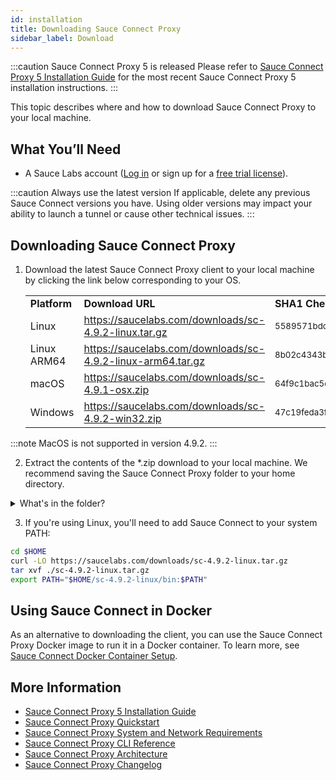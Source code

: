 ```yaml
---
id: installation
title: Downloading Sauce Connect Proxy
sidebar_label: Download
---
```



:::caution Sauce Connect Proxy 5 is released
Please refer to [Sauce Connect Proxy 5 Installation Guide](/secure-connections/sauce-connect-5/installation/) for the most recent Sauce Connect Proxy 5 installation instructions.
:::

This topic describes where and how to download Sauce Connect Proxy to your local machine.

## What You’ll Need

-   A Sauce Labs account ([Log in](https://accounts.saucelabs.com/am/XUI/#login/) or sign up for a [free trial license](https://saucelabs.com/sign-up)).

:::caution Always use the latest version
If applicable, delete any previous Sauce Connect versions you have. Using older versions may impact your ability to launch a tunnel or cause other technical issues.
:::

## Downloading Sauce Connect Proxy

1. Download the latest Sauce Connect Proxy client to your local machine by clicking the link below corresponding to your OS.
    <table>
        <tr>
            <td>
                <strong>Platform</strong>
            </td>
            <td>
                <strong>Download URL</strong>
            </td>
            <td>
                <strong>SHA1 Checksum</strong>
            </td>
        </tr>
        <tr>
            <td>Linux</td>
            <td>
                <a href='https://saucelabs.com/downloads/sc-4.9.2-linux.tar.gz'>
                    https://saucelabs.com/downloads/sc-4.9.2-linux.tar.gz
                </a>
            </td>
            <td>
                <small>5589571bdc186f3f1b05fe6ce68529501a42fb43</small>
            </td>
        </tr>
        <tr>
            <td>Linux ARM64</td>
            <td>
                <a href='https://saucelabs.com/downloads/sc-4.9.2-linux-arm64.tar.gz'>
                    https://saucelabs.com/downloads/sc-4.9.2-linux-arm64.tar.gz
                </a>
            </td>
            <td>
                <small>8b02c4343b74c36c575817ea4a6eae5fb5718f6c</small>
            </td>
        </tr>
        <tr>
            <td>macOS</td>
            <td>
                <a href='https://saucelabs.com/downloads/sc-4.9.1-osx.zip'>
                    https://saucelabs.com/downloads/sc-4.9.1-osx.zip
                </a>
            </td>
            <td>
                <small>64f9c1bac5d4f5b9acb6fbb629b6df0f5671b4c8</small>
            </td>
        </tr>
        <tr>
            <td>Windows</td>
            <td>
                <a href='https://saucelabs.com/downloads/sc-4.9.2-win32.zip'>
                    https://saucelabs.com/downloads/sc-4.9.2-win32.zip
                </a>
            </td>
            <td>
                <small>47c19feda3fb684f88acd816e9c8f2e3d4a1e3c0</small>
            </td>
        </tr>
    </table>

:::note
MacOS is not supported in version 4.9.2.
:::

2. Extract the contents of the \*.zip download to your local machine. We recommend saving the Sauce Connect Proxy folder to your home directory.

<details>
  <summary>What's in the folder?</summary>

#### Sauce Connect folder contents

```bash
$ tree sc-4.9.2-linux/
  sc-4.9.2-linux/
  ├── COPYRIGHT.md
  ├── bin
  │   └── sc
  ├── config_examples
  │   ├── config.yml
  │   └── systemd
  │       ├── README.md
  │       ├── sc.service
  │       └── sc@.service
  └── license.html
```

{' '}

<table>
    <tr>
        <td>File</td>
        <td>Description</td>
    </tr>
    <tr>
        <td>
            <strong>sc</strong> (Linux/macOS) or <strong>sc.exe</strong>{' '}
            (Windows)
        </td>
        <td>Sauce Connect Proxy client executable file.</td>
    </tr>
    <tr>
        <td>
            <strong>config.yml</strong>
        </td>
        <td>
            Sample{' '}
            <a href='/secure-connections/sauce-connect/setup-configuration/yaml-config'>
                YAML configuration file
            </a>
            .
        </td>
    </tr>
    <tr>
        <td>
            <strong>sc.service</strong>, <strong>sc@.service</strong>
        </td>
        <td>
            Sample files intended for use with the{' '}
            <a href='/secure-connections/sauce-connect/proxy-tunnels/#service-management-tools'>
                systemd service manager
            </a>
            , an alternative way to start and stop Sauce Connect Proxy tunnels. Consult
            the <strong>README.md</strong> for more information.
        </td>
    </tr>
</table>

</details>

3. If you're using Linux, you'll need to add Sauce Connect to your system PATH:

```bash
cd $HOME
curl -LO https://saucelabs.com/downloads/sc-4.9.2-linux.tar.gz
tar xvf ./sc-4.9.2-linux.tar.gz
export PATH="$HOME/sc-4.9.2-linux/bin:$PATH"
```

## Using Sauce Connect in Docker

As an alternative to downloading the client, you can use the Sauce Connect Proxy Docker image to run it in a Docker container. To learn more, see [Sauce Connect Docker Container Setup](/secure-connections/sauce-connect/setup-configuration/docker/).

## More Information

-   [Sauce Connect Proxy 5 Installation Guide](/secure-connections/sauce-connect-5/installation/)
-   [Sauce Connect Proxy Quickstart](/secure-connections/sauce-connect/quickstart)
-   [Sauce Connect Proxy System and Network Requirements](/secure-connections/sauce-connect/system-requirements/)
-   [Sauce Connect Proxy CLI Reference](/dev/cli/sauce-connect-proxy/)
-   [Sauce Connect Proxy Architecture](/secure-connections/sauce-connect/advanced/architecture/)
-   [Sauce Connect Proxy Changelog](https://changelog.saucelabs.com/en?category=sauce%20connect)
